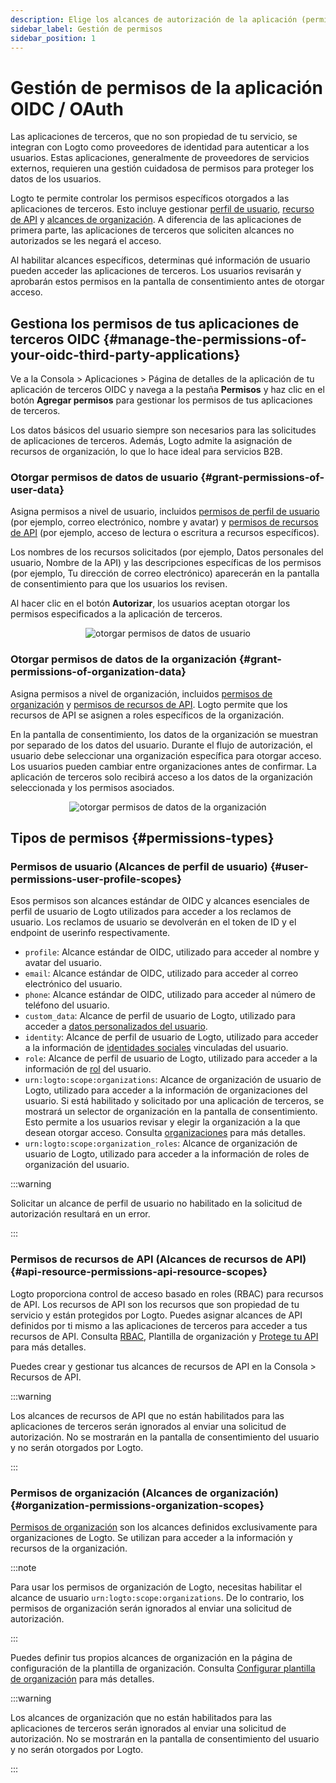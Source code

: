 ```yaml
---
description: Elige los alcances de autorización de la aplicación (permisos) y asegúrate de que se muestren claramente en la pantalla de consentimiento de OAuth.
sidebar_label: Gestión de permisos
sidebar_position: 1
---
```



# Gestión de permisos de la aplicación OIDC / OAuth

Las aplicaciones de terceros, que no son propiedad de tu servicio, se integran con Logto como proveedores de identidad para autenticar a los usuarios. Estas aplicaciones, generalmente de proveedores de servicios externos, requieren una gestión cuidadosa de permisos para proteger los datos de los usuarios.

Logto te permite controlar los permisos específicos otorgados a las aplicaciones de terceros. Esto incluye gestionar [perfil de usuario](#user-permissions-user-profile-scopes), [recurso de API](#api-resource-permissions-api-resource-scopes) y [alcances de organización](#organization-permissions-organization-scopes). A diferencia de las aplicaciones de primera parte, las aplicaciones de terceros que soliciten alcances no autorizados se les negará el acceso.

Al habilitar alcances específicos, determinas qué información de usuario pueden acceder las aplicaciones de terceros. Los usuarios revisarán y aprobarán estos permisos en la pantalla de consentimiento antes de otorgar acceso.

## Gestiona los permisos de tus aplicaciones de terceros OIDC \{#manage-the-permissions-of-your-oidc-third-party-applications}

Ve a la <CloudLink to="/applications">Consola > Aplicaciones > Página de detalles de la aplicación</CloudLink> de tu aplicación de terceros OIDC y navega a la pestaña **Permisos** y haz clic en el botón **Agregar permisos** para gestionar los permisos de tus aplicaciones de terceros.

Los datos básicos del usuario siempre son necesarios para las solicitudes de aplicaciones de terceros. Además, Logto admite la asignación de recursos de organización, lo que lo hace ideal para servicios B2B.

### Otorgar permisos de datos de usuario \{#grant-permissions-of-user-data}

Asigna permisos a nivel de usuario, incluidos [permisos de perfil de usuario](#user-permissions-user-profile-scopes) (por ejemplo, correo electrónico, nombre y avatar) y [permisos de recursos de API](#api-resource-permissions-api-resource-scopes) (por ejemplo, acceso de lectura o escritura a recursos específicos).

Los nombres de los recursos solicitados (por ejemplo, Datos personales del usuario, Nombre de la API) y las descripciones específicas de los permisos (por ejemplo, Tu dirección de correo electrónico) aparecerán en la pantalla de consentimiento para que los usuarios los revisen.

Al hacer clic en el botón **Autorizar**, los usuarios aceptan otorgar los permisos especificados a la aplicación de terceros.

<center>
  <img src={GrantPermissionsOfUserData} alt="otorgar permisos de datos de usuario" />
</center>

### Otorgar permisos de datos de la organización \{#grant-permissions-of-organization-data}

Asigna permisos a nivel de organización, incluidos [permisos de organización](#organization-permissions-organization-scopes) y [permisos de recursos de API](#api-resource-permissions-api-resource-scopes). Logto permite que los recursos de API se asignen a roles específicos de la organización.

En la pantalla de consentimiento, los datos de la organización se muestran por separado de los datos del usuario. Durante el flujo de autorización, el usuario debe seleccionar una organización específica para otorgar acceso. Los usuarios pueden cambiar entre organizaciones antes de confirmar. La aplicación de terceros solo recibirá acceso a los datos de la organización seleccionada y los permisos asociados.

<center>
  <img
    src={GrantPermissionsOfOrganizationData}
    alt="otorgar permisos de datos de la organización"
  />
</center>

## Tipos de permisos \{#permissions-types}

### Permisos de usuario (Alcances de perfil de usuario) \{#user-permissions-user-profile-scopes}

Esos permisos son alcances estándar de OIDC y alcances esenciales de perfil de usuario de Logto utilizados para acceder a los reclamos de usuario. Los reclamos de usuario se devolverán en el token de ID y el endpoint de userinfo respectivamente.

- `profile`: Alcance estándar de OIDC, utilizado para acceder al nombre y avatar del usuario.
- `email`: Alcance estándar de OIDC, utilizado para acceder al correo electrónico del usuario.
- `phone`: Alcance estándar de OIDC, utilizado para acceder al número de teléfono del usuario.
- `custom_data`: Alcance de perfil de usuario de Logto, utilizado para acceder a [datos personalizados del usuario](/user-management/user-data/#custom-data).
- `identity`: Alcance de perfil de usuario de Logto, utilizado para acceder a la información de [identidades sociales](/user-management/user-data/#social-identities) vinculadas del usuario.
- `role`: Alcance de perfil de usuario de Logto, utilizado para acceder a la información de [rol](/authorization/role-based-access-control/#roles) del usuario.
- `urn:logto:scope:organizations`: Alcance de organización de usuario de Logto, utilizado para acceder a la información de organizaciones del usuario. Si está habilitado y solicitado por una aplicación de terceros, se mostrará un selector de organización en la pantalla de consentimiento. Esto permite a los usuarios revisar y elegir la organización a la que desean otorgar acceso. Consulta [organizaciones](/organizations) para más detalles.
- `urn:logto:scope:organization_roles`: Alcance de organización de usuario de Logto, utilizado para acceder a la información de roles de organización del usuario.

:::warning

Solicitar un alcance de perfil de usuario no habilitado en la solicitud de autorización resultará en un error.

:::

### Permisos de recursos de API (Alcances de recursos de API) \{#api-resource-permissions-api-resource-scopes}

Logto proporciona control de acceso basado en roles (RBAC) para recursos de API. Los recursos de API son los recursos que son propiedad de tu servicio y están protegidos por Logto. Puedes asignar alcances de API definidos por ti mismo a las aplicaciones de terceros para acceder a tus recursos de API. Consulta [RBAC](/authorization/role-based-access-control), Plantilla de organización y [Protege tu API](/authorization/api-resources/protect-your-api/) para más detalles.

Puedes crear y gestionar tus alcances de recursos de API en la <CloudLink to="/api-resources">Consola > Recursos de API</CloudLink>.

:::warning

Los alcances de recursos de API que no están habilitados para las aplicaciones de terceros serán ignorados al enviar una solicitud de autorización. No se mostrarán en la pantalla de consentimiento del usuario y no serán otorgados por Logto.

:::

### Permisos de organización (Alcances de organización) \{#organization-permissions-organization-scopes}

[Permisos de organización](/authorization/organization-template/#organization-permission) son los alcances definidos exclusivamente para organizaciones de Logto. Se utilizan para acceder a la información y recursos de la organización.

:::note

Para usar los permisos de organización de Logto, necesitas habilitar el alcance de usuario `urn:logto:scope:organizations`. De lo contrario, los permisos de organización serán ignorados al enviar una solicitud de autorización.

:::

Puedes definir tus propios alcances de organización en la página de configuración de la plantilla de organización. Consulta [Configurar plantilla de organización](/authorization/organization-template/configure-organization-template/) para más detalles.

:::warning

Los alcances de organización que no están habilitados para las aplicaciones de terceros serán ignorados al enviar una solicitud de autorización. No se mostrarán en la pantalla de consentimiento del usuario y no serán otorgados por Logto.

:::
